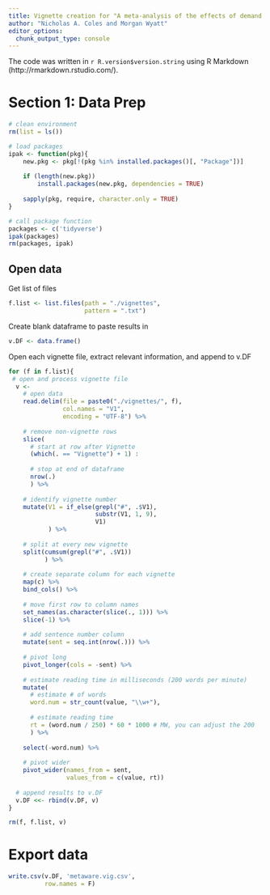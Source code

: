 ```yaml
---
title: Vignette creation for "A meta-analysis of the effects of demand characteristics in non-clinical research"
author: "Nicholas A. Coles and Morgan Wyatt"
editor_options: 
  chunk_output_type: console
---
```

The code was written in `r R.version$version.string` using R Markdown (http://rmarkdown.rstudio.com/).

# Section 1: Data Prep
```r
# clean environment
rm(list = ls())

# load packages
ipak <- function(pkg){
    new.pkg <- pkg[!(pkg %in% installed.packages()[, "Package"])]
    
    if (length(new.pkg)) 
        install.packages(new.pkg, dependencies = TRUE)
    
    sapply(pkg, require, character.only = TRUE)
}

# call package function
packages <- c('tidyverse')
ipak(packages)
rm(packages, ipak)

```

## Open data
Get list of files
```r
f.list <- list.files(path = "./vignettes",
                     pattern = ".txt")
```

Create blank dataframe to paste results in
```r
v.DF <- data.frame()
```

Open each vignette file, extract relevant information, and append to v.DF
```r
for (f in f.list){
 # open and process vignette file
  v <- 
    # open data
    read.delim(file = paste0("./vignettes/", f),
               col.names = "V1",
               encoding = "UTF-8") %>% 
    
    # remove non-vignette rows
    slice(
      # start at row after Vignette
      (which(. == "Vignette") + 1) : 
        
      # stop at end of dataframe
      nrow(.)
      ) %>% 
    
    # identify vignette number
    mutate(V1 = if_else(grepl("#", .$V1),
                        substr(V1, 1, 9),
                        V1)
           ) %>% 
    
    # split at every new vignette
    split(cumsum(grepl("#", .$V1))
          ) %>% 
    
    # create separate column for each vignette
    map(c) %>% 
    bind_cols() %>% 
    
    # move first row to column names
    set_names(as.character(slice(., 1))) %>%
    slice(-1) %>% 
    
    # add sentence number column
    mutate(sent = seq.int(nrow(.))) %>% 
    
    # pivot long
    pivot_longer(cols = -sent) %>% 
    
    # estimate reading time in milliseconds (200 words per minute)
    mutate(
      # estimate # of words
      word.num = str_count(value, "\\w+"),
      
      # estimate reading time 
      rt = (word.num / 250) * 60 * 1000 # MW, you can adjust the 200
      ) %>% 
    
    select(-word.num) %>% 
    
    # pivot wider
    pivot_wider(names_from = sent,
                values_from = c(value, rt)) 
  
  # append results to v.DF
  v.DF <<- rbind(v.DF, v)
}

rm(f, f.list, v)
```

# Export data
```r
write.csv(v.DF, 'metaware.vig.csv',
          row.names = F)
```
